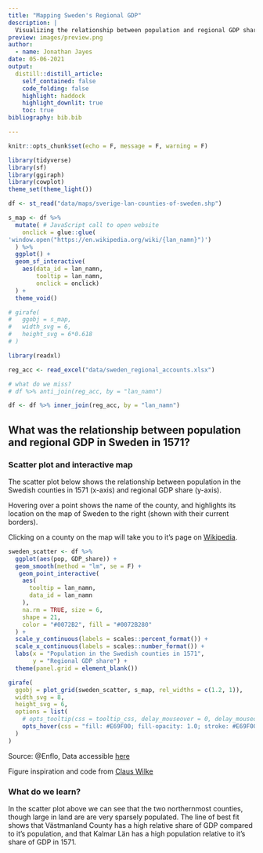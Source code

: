 ```yaml
---
title: "Mapping Sweden's Regional GDP"
description: |
  Visualizing the relationship between population and regional GDP share in 1571, based on data from Enflo and Missiaia (2018).
preview: images/preview.png
author:
  - name: Jonathan Jayes
date: 05-06-2021
output:
  distill::distill_article:
    self_contained: false
    code_folding: false
    highlight: haddock
    highlight_downlit: true
    toc: true
bibliography: bib.bib

---
```


```r
knitr::opts_chunk$set(echo = F, message = F, warning = F)

library(tidyverse)
library(sf)
library(ggiraph)
library(cowplot)
theme_set(theme_light())
```


```r
df <- st_read("data/maps/sverige-lan-counties-of-sweden.shp")

s_map <- df %>%
  mutate( # JavaScript call to open website 
    onclick = glue::glue(
'window.open("https://en.wikipedia.org/wiki/{lan_namn}")')
  ) %>%
  ggplot() +
  geom_sf_interactive(
    aes(data_id = lan_namn, 
        tooltip = lan_namn,
        onclick = onclick)
  ) +
  theme_void()

# girafe(
#   ggobj = s_map,
#   width_svg = 6,
#   height_svg = 6*0.618
# )

```


```r
library(readxl)

reg_acc <- read_excel("data/sweden_regional_accounts.xlsx")

# what do we miss?
# df %>% anti_join(reg_acc, by = "lan_namn")

df <- df %>% inner_join(reg_acc, by = "lan_namn")
```

## What was the relationship between population and regional GDP in Sweden in 1571?

### Scatter plot and interactive map

The scatter plot below shows the relationship between population in the Swedish counties in 1571 (x-axis) and regional GDP share (y-axis). 

Hovering over a point shows the name of the county, and highlights its location on the map of Sweden to the right (shown with their current borders).

Clicking on a county on the map will take you to it's page on [Wikipedia](https://www.wikipedia.org/).

```r
sweden_scatter <- df %>% 
  ggplot(aes(pop, GDP_share)) +
  geom_smooth(method = "lm", se = F) +
   geom_point_interactive(
    aes(
      tooltip = lan_namn,
      data_id = lan_namn
    ),
    na.rm = TRUE, size = 6,
    shape = 21,
    color = "#0072B2", fill = "#0072B280"
  ) +
  scale_y_continuous(labels = scales::percent_format()) +
  scale_x_continuous(labels = scales::number_format()) +
  labs(x = "Population in the Swedish counties in 1571",
       y = "Regional GDP share") +
  theme(panel.grid = element_blank())
```


```r
girafe(
  ggobj = plot_grid(sweden_scatter, s_map, rel_widths = c(1.2, 1)),
  width_svg = 8,
  height_svg = 6,
  options = list(
    # opts_tooltip(css = tooltip_css, delay_mouseover = 0, delay_mouseout = 0),
    opts_hover(css = "fill: #E69F00; fill-opacity: 1.0; stroke: #E69F00;")
  )
)

```



Source: @Enflo, Data accessible [here](https://www.ekh.lu.se/en/research/economic-history-data/shra1571-2010)

<aside>
Figure inspiration and code from [Claus Wilke](https://wilkelab.org/SDS375/slides/interactive-plots.html#1)
</aside>


### What do we learn?

In the scatter plot above we can see that the two northernmost counties, though large in land are are very sparsely populated. The line of best fit shows that Västmanland County has a high relative share of GDP compared to it's population, and that Kalmar Län has a high population relative to it's share of GDP in 1571.

